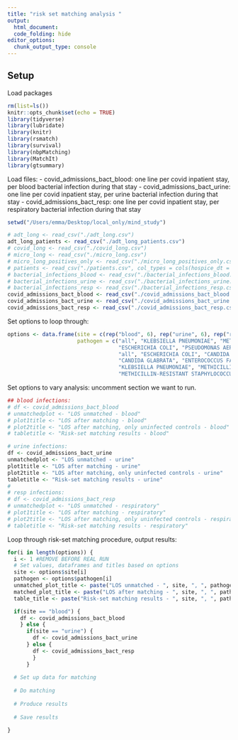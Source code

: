 ```yaml
---
title: "risk set matching analysis "
output: 
  html_document:
  code_folding: hide
editor_options: 
  chunk_output_type: console
---
```


## Setup
Load packages
```r
rm(list=ls())
knitr::opts_chunk$set(echo = TRUE)
library(tidyverse)
library(lubridate)
library(knitr)
library(rsmatch)
library(survival)
library(nbpMatching)
library(MatchIt)
library(gtsummary)
```

Load files:
- covid_admissions_bact_blood: one line per covid inpatient stay, per blood bacterial infection during that stay
- covid_admissions_bact_urine: one line per covid inpatient stay, per urine bacterial infection during that stay
- covid_admissions_bact_resp: one line per covid inpatient stay, per respiratory bacterial infection during that stay
```r
setwd("/Users/emma/Desktop/local_only/mind_study")

# adt_long <- read_csv("./adt_long.csv")
adt_long_patients <- read_csv("./adt_long_patients.csv")
# covid_long <- read_csv("./covid_long.csv")
# micro_long <- read_csv("./micro_long.csv")
# micro_long_positives_only <- read_csv("./micro_long_positives_only.csv")
# patients <- read_csv("./patients.csv", col_types = cols(hospice_dt = col_datetime(format = "")))
# bacterial_infections_blood <- read_csv("./bacterial_infections_blood.csv")
# bacterial_infections_urine <- read_csv("./bacterial_infections_urine.csv")
# bacterial_infections_resp <- read_csv("./bacterial_infections_resp.csv")
covid_admissions_bact_blood <- read_csv("./covid_admissions_bact_blood.csv")
covid_admissions_bact_urine <- read_csv("./covid_admissions_bact_urine.csv")
covid_admissions_bact_resp <- read_csv("./covid_admissions_bact_resp.csv")
```

Set options to loop through:
```r
options <- data.frame(site = c(rep("blood", 6), rep("urine", 6), rep("respiratory", 6)),
                      pathogen = c("all", "KLEBSIELLA PNEUMONIAE", "METHICILLIN-SUSCEPTIBLE STAPHYLOCOCCUS AUREUS", 
                                   "ESCHERICHIA COLI", "PSEUDOMONAS AERUGINOSA", "ENTEROCOCCUS FAECALIS",
                                   "all", "ESCHERICHIA COLI", "CANDIDA ALBICANS", "KLEBSIELLA PNEUMONIAE",
                                   "CANDIDA GLABRATA", "ENTEROCOCCUS FAECALIS", "all", "PSEUDOMONAS AERUGINOSA",
                                   "KLEBSIELLA PNEUMONIAE", "METHICILLIN-SUSCEPTIBLE STAPHYLOCOCCUS AUREUS",
                                   "METHICILLIN-RESISTANT STAPHYLOCOCCUS AUREUS", "KLEBSIELLA (FORMERLY ENTEROBACTER) AEROGENES"))
```

Set options to vary analysis: uncomment section we want to run.
```r
## blood infections:
# df <- covid_admissions_bact_blood
# unmatchedplot <- "LOS unmatched - blood"
# plot1title <- "LOS after matching - blood"
# plot2title <- "LOS after matching, only uninfected controls - blood"
# tabletitle <- "Risk-set matching results - blood"

# urine infections:
df <- covid_admissions_bact_urine
unmatchedplot <- "LOS unmatched - urine"
plot1title <- "LOS after matching - urine"
plot2title <- "LOS after matching, only uninfected controls - urine"
tabletitle <- "Risk-set matching results - urine"
# 
# resp infections:
# df <- covid_admissions_bact_resp
# unmatchedplot <- "LOS unmatched - respiratory"
# plot1title <- "LOS after matching - respiratory"
# plot2title <- "LOS after matching, only uninfected controls - respiratory"
# tabletitle <- "Risk-set matching results - respiratory"
```

Loop through risk-set matching procedure, output results:
```r
for(i in length(options)) {
  i <- 1 #REMOVE BEFORE REAL RUN
  # Set values, dataframes and titles based on options
  site <- options$site[i]
  pathogen <- options$pathogen[i]
  unmatched_plot_title <- paste("LOS unmatched - ", site, ", ", pathogen, sep = "")
  matched_plot_title <- paste("LOS after matching - ", site, ", ", pathogen, sep = "")
  table_title <- paste("Risk-set matching results - ", site, ", ", pathogen, sep = "")

  if(site == "blood") {
    df <- covid_admissions_bact_blood
    } else { 
      if(site == "urine") {
        df <- covid_admissions_bact_urine
      } else {
        df <- covid_admissions_bact_resp
        } 
      }
  
  # Set up data for matching
  
  # Do matching
  
  # Produce results
  
  # Save results
  
}
```






